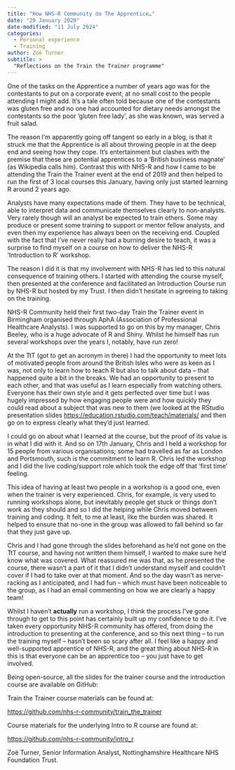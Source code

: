 ```yaml
---
title: "How NHS-R Community do The Apprentice…"
date: "29 January 2020"
date-modified: "11 July 2024"
categories:
  - Personal experience
  - Training
author: Zoë Turner
subtitle: >
  "Reflections on the Train the Trainer programme"
---
```


One of the tasks on the Apprentice a number of years ago was for the contestants to put on a corporate event, at no small cost to the people attending I might add. It's a tale often told because one of the contestants was gluten free and no one had accounted for dietary needs amongst the contestants so the poor ‘gluten free lady', as she was known, was served a fruit salad.

The reason I'm apparently going off tangent so early in a blog, is that it struck me that the Apprentice is all about throwing people in at the deep end and seeing how they cope. It's entertainment but clashes with the premise that these are potential apprentices to a ‘British business magnate' (as Wikipedia calls him). Contrast this with NHS-R and how I came to be attending the Train the Trainer event at the end of 2019 and then helped to run the first of 3 local courses this January, having only just started learning R around 2 years ago.

Analysts have many expectations made of them. They have to be technical, able to interpret data and communicate themselves clearly to non-analysts. Very rarely though will an analyst be expected to train others. Some may produce or present some training to support or mentor fellow analysts, and even then my experience has always been on the receiving end. Coupled with the fact that I've never really had a burning desire to teach, it was a surprise to find myself on a course on how to deliver the NHS-R ‘Introduction to R' workshop.

The reason I did it is that my involvement with NHS-R has led to this natural consequence of training others. I started with attending the course myself, then presented at the conference and facilitated an Introduction Course run by NHS-R but hosted by my Trust. I then didn't hesitate in agreeing to taking on the training.

NHS-R Community held their first two-day Train the Trainer event in Birmingham organised through AphA (Association of Professional Healthcare Analysts). I was supported to go on this by my manager, Chris Beeley, who is a huge advocate of R and Shiny. Whilst he himself has run several workshops over the years I, notably, have run zero!

At the TtT (got to get an acronym in there) I had the opportunity to meet lots of motivated people from around the British Isles who were as keen as I was, not only to learn how to teach R but also to talk about data – that happened quite a bit in the breaks. We had an opportunity to present to each other, and that was useful as I learn especially from watching others. Everyone has their own style and it gets perfected over time but I was hugely impressed by how engaging people were and how quickly they could read about a subject that was new to them (we looked at the RStudio presentation slides <https://education.rstudio.com/teach/materials/> and then go on to express clearly what they'd just learned.

I could go on about what I learned at the course, but the proof of its value is in what I did with it. And so on 17th January, Chris and I held a workshop for 15 people from various organisations; some had travelled as far as London and Portsmouth, such is the commitment to learn R. Chris led the workshop and I did the live coding/support role which took the edge off that ‘first time' feeling.

This idea of having at least two people in a workshop is a good one, even when the trainer is very experienced. Chris, for example, is very used to running workshops alone, but inevitably people get stuck or things don't work as they should and so I did the helping while Chris moved between training and coding. It felt, to me at least, like the burden was shared. It helped to ensure that no-one in the group was allowed to fall behind so far that they just gave up.

Chris and I had gone through the slides beforehand as he'd not gone on the TtT course, and having not written them himself, I wanted to make sure he'd know what was covered. What reassured me was that, as he presented the course, there wasn't a part of it that I didn't understand myself and couldn't cover if I had to take over at that moment. And so the day wasn't as nerve-racking as I anticipated, and I had fun – which must have been noticeable to the group, as I had an email commenting on how we are clearly a happy team!

Whilst I haven't **actually** run a workshop, I think the process I've gone through to get to this point has certainly built up my confidence to do it. I've taken every opportunity NHS-R community has offered, from doing the introduction to presenting at the conference, and so this next thing – to run the training myself – hasn't been so scary after all. I feel like a happy and well-supported apprentice of NHS-R, and the great thing about NHS-R in this is that everyone can be an apprentice too – you just have to get involved.

Being open-source, all the slides for the trainer course and the introduction course are available on GitHub:

Train the Trainer course materials can be found at:

<https://github.com/nhs-r-community/train_the_trainer>

Course materials for the underlying Intro to R course are found at:

<https://github.com/nhs-r-community/intro_r>

Zoë Turner, Senior Information Analyst, Nottinghamshire Healthcare NHS Foundation Trust.
